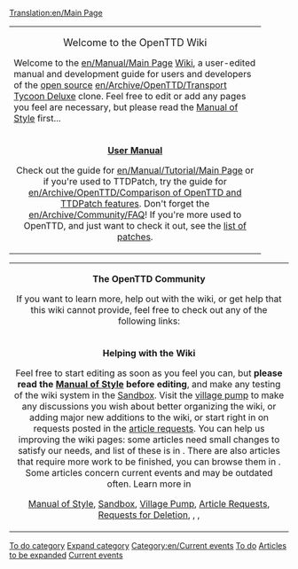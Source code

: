 [[Translation:en/Main Page]]
{| cellspacing="3" class="mainpagetable" align="center"
|- valign="top" 
|width="90%" colspan="3"|
<center><font size="4">Welcome to the OpenTTD Wiki</font></center>

Welcome to the [[en/Manual/Main Page]] [http://en.wikipedia.org/wiki/Wiki Wiki], a user-edited manual and development guide for users and developers of the [http://www.opensource.com/ open source] [[en/Archive/OpenTTD/Transport Tycoon Deluxe]] clone.  Feel free to edit or add any pages you feel are necessary, but please read the [[en/Wiki/Manual of Style|Manual of Style]] first...
|- valign="top" 
|width="33%"|
<center>
<font size="3">'''[[en/Manual/Main Page|User Manual]]'''</font>

Check out the guide for [[en/Manual/Tutorial/Main Page]] or if you're used to TTDPatch, try the guide for [[en/Archive/OpenTTD/Comparison of OpenTTD and TTDPatch features]].  Don't forget the [[en/Archive/Community/FAQ]]!  If you're more used to OpenTTD, and just want to check it out, see the [[en/Community/Patches/Patches|list of patches]].
</center>
|width="33%"|
<center>
<font size="3">'''[[en/Development/Main Page|Development]]'''</font>

Feel free to start with the [[en/Archive/Community/FAQ]], and move on to current [[en/Development/Main Page|development]]!
Or you just want to help us [[en/Archive/Community/Internationalization|translate]] OpenTTD? If you would like to check the developement progress now, take a look at the [[en/Archive/Lists/Roadmap]].
</center>
|width="33%"|
<center>
<font size="3">'''[[en/Development/NewGRF/Main Page|GFX Development]]'''</font>

This section is for graphics artists, NewGFX engine coders, and other graphics related developers, to help co-ordinate and communicate the GFX replacement, and development process.
</center>
|}

{| cellspacing="3" class="mainpagetable" align="center"
|- valign="top"
|colspan="2"|
<center>
<font size="3">'''The OpenTTD Community'''</font>

If you want to learn more, help out with the wiki, or get help that this wiki cannot provide, feel free to check out any of the following links:
</center>
|- valign="top"
|width="50%"|
<center>
<font size="3">'''Helping with the Wiki'''</font>

Feel free to start editing as soon as you feel you can, but '''please read the [[en/Wiki/Manual of Style|Manual of Style]] before editing''', and make any testing of the wiki system in the [[en/Sandbox|Sandbox]].  Visit the [[en/Archive/Community/Village Pump|village pump]] to make any discussions you wish about better organizing the wiki, or adding major new additions to the wiki, or start right in on requests posted in the [[en/Requested Articles|article requests]].
You can help us improving the wiki pages: some articles need small changes to satisfy our needs, and list of these is in [[Category:en/To do|To do category]]. There are also articles that require more work to be finished, you can browse them in [[Category:en/Expand|Expand category]]. Some articles concern current events and may be outdated often. Learn more in [[Category:en/Current events]]

[[en/Wiki/Manual of Style|Manual of Style]], [[en/Sandbox|Sandbox]], [[en/Archive/Community/Village Pump|Village Pump]], [[en/Requested Articles|Article Requests]], [[en/Requests for Deletion|Requests for Deletion]], [[Category:en/To do|To do]], [[Category:en/Articles to be expanded|Articles to be expanded]], [[Category:en/Current events|Current events]]
</center>
|width="50%"|
<center>
<font size="3">'''Getting Help'''</font>

Do you need help?  Then try the forums, the main source for development or help!  Or you can leave the site by any one of a number of other links...

[http://www.tt-forums.net/ Forums], [[en/Archive/Lists/Links]]
</center>
|}